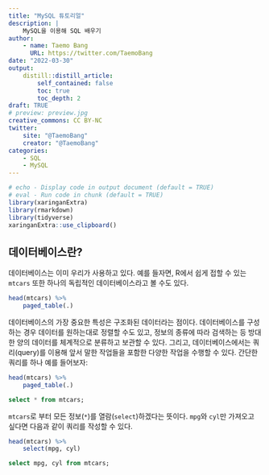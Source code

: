 ```yaml
---
title: "MySQL 튜토리얼"
description: |
    MySQL을 이용해 SQL 배우기
author:
    - name: Taemo Bang
      URL: https://twitter.com/TaemoBang
date: "2022-03-30"
output:
    distill::distill_article:
        self_contained: false
        toc: true
        toc_depth: 2
draft: TRUE
# preview: preview.jpg
creative_commons: CC BY-NC
twitter:
    site: "@TaemoBang"
    creator: "@TaemoBang"
categories:
    - SQL
    - MySQL
---
```


```r
# echo - Display code in output document (default = TRUE)
# eval - Run code in chunk (default = TRUE)
library(xaringanExtra)
library(rmarkdown)
library(tidyverse)
xaringanExtra::use_clipboard()
```

## 데이터베이스란?

데이터베이스는 이미 우리가 사용하고 있다. 예를 들자면, R에서 쉽게 접할 수 있는 `mtcars` 또한 하나의 독립적인 데이터베이스라고 볼 수도 있다.

```r
head(mtcars) %>% 
    paged_table(.)
```

데이터베이스의 가장 중요한 특성은 구조화된 데이터라는 점이다. 데이터베이스를 구성하는 경우 데이터를 원하는대로 정렬할 수도 있고, 정보의 종류에 따라 검색하는 등 방대한 양의 데이터를 체계적으로 분류하고 보관할 수 있다. 그리고, 데이터베이스에서는 쿼리(query)를 이용해 앞서 말한 작업들을 포함한 다양한 작업을 수행할 수 있다. 간단한 쿼리를 하나 예를 들어보자:

```r
head(mtcars) %>% 
    paged_table(.)
```

```sql
select * from mtcars;
```

`mtcars`로 부터 모든 정보(`*`)를 열람(`select`)하겠다는 뜻이다. `mpg`와 `cyl`만 가져오고 싶다면 다음과 같이 쿼리를 작성할 수 있다.

```r
head(mtcars) %>% 
    select(mpg, cyl)
```

```sql
select mpg, cyl from mtcars;
```

